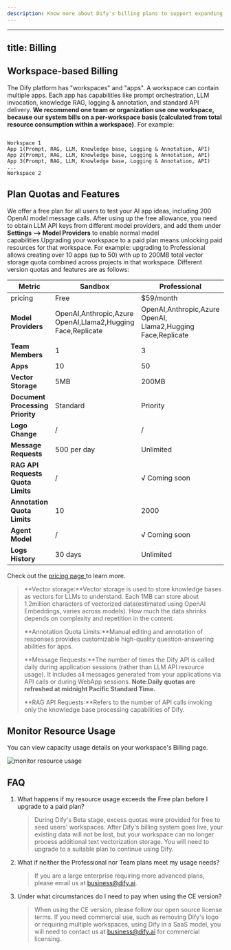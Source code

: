 ```yaml
---
description: Know more about Dify's billing plans to support expanding your usage.
---
```


---
title: Billing
---


## Workspace-based Billing

The Dify platform has "workspaces" and "apps". A workspace can contain multiple apps. Each app has capabilities like prompt orchestration, LLM invocation, knowledge RAG, logging & annotation, and standard API delivery. **We recommend one team or organization use one workspace, because our system bills on a per-workspace basis (calculated from total resource consumption within a workspace)**. For example:

```Plaintext

Workspace 1  
App 1(Prompt, RAG, LLM, Knowledge base, Logging & Annotation, API)
App 2(Prompt, RAG, LLM, Knowledge base, Logging & Annotation, API) 
App 3(Prompt, RAG, LLM, Knowledge base, Logging & Annotation, API)
...
Workspace 2
```

## Plan Quotas and Features

We offer a free plan for all users to test your AI app ideas, including 200 OpenAI model message calls. After using up the free allowance, you need to obtain LLM API keys from different model providers, and add them under **Settings --> Model Providers** to enable normal model capabilities.Upgrading your workspace to a paid plan means unlocking paid resources for that workspace. For example: upgrading to Professional allows creating over 10 apps (up to 50) with up to 200MB total vector storage quota combined across projects in that workspace. Different version quotas and features are as follows:

<table><thead><tr><th width="148">Metric</th><th width="237">Sandbox</th><th>Professional </th><th>Team</th></tr></thead><tbody><tr><td>pricing</td><td>Free</td><td>$59/month</td><td>$159/month</td></tr><tr><td><strong>Model Providers</strong></td><td>OpenAI,Anthropic,Azure OpenAI,Llama2,Hugging Face,Replicate</td><td>OpenAI,Anthropic,Azure OpenAI, Llama2,Hugging Face,Replicate</td><td>OpenAI,Anthropic,Azure OpenAI, Llama2,Hugging Face,Replicate</td></tr><tr><td><strong>Team Members</strong></td><td>1</td><td>3</td><td>Unlimited</td></tr><tr><td><strong>Apps</strong></td><td>10</td><td>50</td><td>Unlimited</td></tr><tr><td><strong>Vector Storage</strong></td><td>5MB</td><td>200MB</td><td>1GB</td></tr><tr><td><strong>Document Processing Priority</strong></td><td>Standard</td><td>Priority</td><td>Priority</td></tr><tr><td><strong>Logo Change</strong></td><td>/</td><td>/</td><td>√</td></tr><tr><td><strong>Message Requests</strong></td><td>500 per day</td><td>Unlimited</td><td>Unlimited</td></tr><tr><td><strong>RAG API Requests Quota Limits</strong></td><td>/</td><td>√ Coming soon</td><td>√ Coming soon</td></tr><tr><td><strong>Annotation Quota Limits</strong></td><td>10</td><td>2000</td><td>5000</td></tr><tr><td><strong>Agent Model</strong></td><td>/</td><td>√ Coming soon</td><td>√ Coming soon</td></tr><tr><td><strong>Logs History</strong></td><td>30 days</td><td>Unlimited</td><td>Unlimited</td></tr></tbody></table>

Check out the [pricing page ](https://dify.ai/pricing)to learn more.

> **Vector storage:**Vector storage is used to store knowledge bases as vectors for LLMs to understand. Each 1MB can store about 1.2million characters of vectorized data(estimated using OpenAI Embeddings, varies across models). How much the data shrinks depends on complexity and repetition in the content.
>
> **Annotation Quota Limits:**Manual editing and annotation of responses provides customizable high-quality question-answering abilities for apps.
>
> **Message Requests:**The number of times the Dify API is called daily during application sessions (rather than LLM API resource usage). It includes all messages generated from your applications via API calls or during WebApp sessions. **Note:Daily quotas are refreshed at midnight Pacific Standard Time.**
>
> **RAG API Requests:**Refers to the number of API calls invoking only the knowledge base processing capabilities of Dify.

## Monitor Resource Usage

You can view capacity usage details on your workspace's Billing page.

![monitor resource usage](../.gitbook/assets/usage.png)

## FAQ

1.  What happens if my resource usage exceeds the Free plan before I upgrade to a paid plan?

    > During Dify's Beta stage, excess quotas were provided for free to seed users' workspaces. After Dify's billing system goes live, your existing data will not be lost, but your workspace can no longer process additional text vectorization storage. You will need to upgrade to a suitable plan to continue using Dify.
2.  What if neither the Professional nor Team plans meet my usage needs?

    > If you are a large enterprise requiring more advanced plans, please email us at [business@dify.ai](mailto:business@dify.ai).
3.  Under what circumstances do I need to pay when using the CE version?

    > When using the CE version, please follow our open source license terms. If you need commercial use, such as removing Dify's logo or requiring multiple workspaces, using Dify in a SaaS model, you will need to contact us at [business@dify.ai](mailto:business@dify.ai) for commercial licensing.
